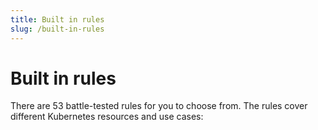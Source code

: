 ```yaml
---
title: Built in rules
slug: /built-in-rules
---
```



# Built in rules

There are 53 battle-tested rules for you to choose from.
The rules cover different Kubernetes resources and use cases:

<BrowserCustomTabs />
